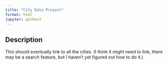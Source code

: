```yaml
---
title: "City Data Project"
format: html
jupyter: python3
---
```


## Description

This should eventually link to all the cities. (I think it might need to link; there may be a search feature, but I haven't yet figured out how to do it.)